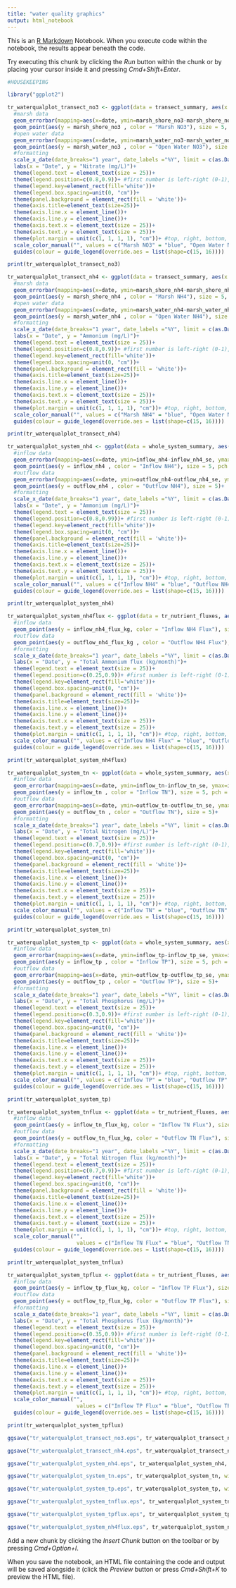 ```yaml
---
title: "water quality graphics"
output: html_notebook
---
```


This is an [R Markdown](http://rmarkdown.rstudio.com) Notebook. When you execute code within the notebook, the results appear beneath the code. 

Try executing this chunk by clicking the *Run* button within the chunk or by placing your cursor inside it and pressing *Cmd+Shift+Enter*. 

```r
#HOUSEKEEPING

library("ggplot2")

```

```r

tr_waterqualplot_transect_no3 <- ggplot(data = transect_summary, aes(x = date)) +
  #marsh data 
  geom_errorbar(mapping=aes(x=date, ymin=marsh_shore_no3-marsh_shore_no3_se, ymax=marsh_shore_no3+marsh_shore_no3_se), width=50, size=0.5, color="blue")+
  geom_point(aes(y = marsh_shore_no3 , color = "Marsh NO3"), size = 5, pch = 15)+
  #open water data
  geom_errorbar(mapping=aes(x=date, ymin=marsh_water_no3-marsh_water_no3_se, ymax=marsh_water_no3+marsh_water_no3_se), width=50, size=0.5, color="red")+
  geom_point(aes(y = marsh_water_no3 , color = "Open Water NO3"), size = 5)+
  #formatting
  scale_x_date(date_breaks="1 year", date_labels ="%Y", limit = c(as.Date("2010-12-30"), as.Date("2018-10-01")))+
  labs(x = "Date", y = "Nitrate (mg/L)")+ 
  theme(legend.text = element_text(size = 25))+
  theme(legend.position=c(0.8,0.9))+ #first number is left-right (0-1), second number is down-up (0-1)
  theme(legend.key=element_rect(fill='white'))+
  theme(legend.box.spacing=unit(0, "cm"))+
  theme(panel.background = element_rect(fill = 'white'))+
  theme(axis.title=element_text(size=25))+
  theme(axis.line.x = element_line())+
  theme(axis.line.y = element_line())+
  theme(axis.text.x = element_text(size = 25))+
  theme(axis.text.y = element_text(size = 25))+
  theme(plot.margin = unit(c(1, 1, 1, 1), "cm"))+ #top, right, bottom, left
  scale_color_manual("", values = c("Marsh NO3" = "blue", "Open Water NO3" = "red"))+
  guides(colour = guide_legend(override.aes = list(shape=c(15, 16))))

print(tr_waterqualplot_transect_no3)

```

```r

tr_waterqualplot_transect_nh4 <- ggplot(data = transect_summary, aes(x = date)) +
  #marsh data
  geom_errorbar(mapping=aes(x=date, ymin=marsh_shore_nh4-marsh_shore_nh4_se, ymax=marsh_shore_nh4+marsh_shore_nh4_se), width=50, size=0.5, color="blue")+
  geom_point(aes(y = marsh_shore_nh4 , color = "Marsh NH4"), size = 5, pch = 15)+
  #open water data
  geom_errorbar(mapping=aes(x=date, ymin=marsh_water_nh4-marsh_water_nh4_se, ymax=marsh_water_nh4+marsh_water_nh4_se), width=50, size=0.5, color="red")+
  geom_point(aes(y = marsh_water_nh4 , color = "Open Water NH4"), size = 5)+
  #formatting
  scale_x_date(date_breaks="1 year", date_labels ="%Y", limit = c(as.Date("2010-12-30"), as.Date("2018-10-01")))+
  labs(x = "Date", y = "Ammonium (mg/L)")+
  theme(legend.text = element_text(size = 25))+
  theme(legend.position=c(0.8,0.9))+ #first number is left-right (0-1), second number is down-up (0-1)
  theme(legend.key=element_rect(fill='white'))+
  theme(legend.box.spacing=unit(0, "cm"))+
  theme(panel.background = element_rect(fill = 'white'))+
  theme(axis.title=element_text(size=25))+
  theme(axis.line.x = element_line())+
  theme(axis.line.y = element_line())+
  theme(axis.text.x = element_text(size = 25))+
  theme(axis.text.y = element_text(size = 25))+
  theme(plot.margin = unit(c(1, 1, 1, 1), "cm"))+ #top, right, bottom, left
  scale_color_manual("", values = c("Marsh NH4" = "blue", "Open Water NH4" = "red"))+
  guides(colour = guide_legend(override.aes = list(shape=c(15, 16))))

print(tr_waterqualplot_transect_nh4)
```

```r

tr_waterqualplot_system_nh4 <- ggplot(data = whole_system_summary, aes(x = date)) +
  #inflow data
  geom_errorbar(mapping=aes(x=date, ymin=inflow_nh4-inflow_nh4_se, ymax=inflow_nh4+inflow_nh4_se), width=50, size=0.5, color="blue")+
  geom_point(aes(y = inflow_nh4 , color = "Inflow NH4"), size = 5, pch = 15)+
  #outflow data
  geom_errorbar(mapping=aes(x=date, ymin=outflow_nh4-outflow_nh4_se, ymax=outflow_nh4+outflow_nh4_se), width=50, size=0.5, color="red")+
  geom_point(aes(y = outflow_nh4 , color = "Outflow NH4"), size = 5)+
  #formatting
  scale_x_date(date_breaks="1 year", date_labels ="%Y", limit = c(as.Date("2010-12-30"), as.Date("2018-10-01")))+
  labs(x = "Date", y = "Ammonium (mg/L)")+
  theme(legend.text = element_text(size = 25))+
  theme(legend.position=c(0.8,0.99))+ #first number is left-right (0-1), second number is down-up (0-1)
  theme(legend.key=element_rect(fill='white'))+
  theme(legend.box.spacing=unit(0, "cm"))+
  theme(panel.background = element_rect(fill = 'white'))+
  theme(axis.title=element_text(size=25))+
  theme(axis.line.x = element_line())+
  theme(axis.line.y = element_line())+
  theme(axis.text.x = element_text(size = 25))+
  theme(axis.text.y = element_text(size = 25))+
  theme(plot.margin = unit(c(1, 1, 1, 1), "cm"))+ #top, right, bottom, left
  scale_color_manual("", values = c("Inflow NH4" = "blue", "Outflow NH4" = "red"))+
  guides(colour = guide_legend(override.aes = list(shape=c(15, 16))))

print(tr_waterqualplot_system_nh4)
```

```r

tr_waterqualplot_system_nh4flux <- ggplot(data = tr_nutrient_fluxes, aes(x = date)) +
  #inflow data
  geom_point(aes(y = inflow_nh4_flux_kg, color = "Inflow NH4 Flux"), size = 5, pch = 15)+
  #outflow data
  geom_point(aes(y = outflow_nh4_flux_kg , color = "Outflow NH4 Flux"), size = 5)+
  #formatting
  scale_x_date(date_breaks="1 year", date_labels ="%Y", limit = c(as.Date("2010-12-30"), as.Date("2018-10-01")))+
  labs(x = "Date", y = "Total Ammonium flux (kg/month)")+
  theme(legend.text = element_text(size = 25))+
  theme(legend.position=c(0.25,0.9))+ #first number is left-right (0-1), second number is down-up (0-1)
  theme(legend.key=element_rect(fill='white'))+
  theme(legend.box.spacing=unit(0, "cm"))+
  theme(panel.background = element_rect(fill = 'white'))+
  theme(axis.title=element_text(size=25))+
  theme(axis.line.x = element_line())+
  theme(axis.line.y = element_line())+
  theme(axis.text.x = element_text(size = 25))+
  theme(axis.text.y = element_text(size = 25))+
  theme(plot.margin = unit(c(1, 1, 1, 1), "cm"))+ #top, right, bottom, left
  scale_color_manual("", values = c("Inflow NH4 Flux" = "blue", "Outflow NH4 Flux" = "red"))+
  guides(colour = guide_legend(override.aes = list(shape=c(15, 16))))

print(tr_waterqualplot_system_nh4flux)
```

```r

tr_waterqualplot_system_tn <- ggplot(data = whole_system_summary, aes(x = date)) +
  #inflow data
  geom_errorbar(mapping=aes(x=date, ymin=inflow_tn-inflow_tn_se, ymax=inflow_tn+inflow_tn_se), width=50, size=0.5, color="blue")+
  geom_point(aes(y = inflow_tn , color = "Inflow TN"), size = 5, pch = 15)+
  #outflow data
  geom_errorbar(mapping=aes(x=date, ymin=outflow_tn-outflow_tn_se, ymax=outflow_tn+outflow_tn_se), width=50, size=0.5, color="red")+
  geom_point(aes(y = outflow_tn , color = "Outflow TN"), size = 5)+
  #formatting
  scale_x_date(date_breaks="1 year", date_labels ="%Y", limit = c(as.Date("2010-12-30"), as.Date("2018-10-01")))+
  labs(x = "Date", y = "Total Nitrogen (mg/L)")+
  theme(legend.text = element_text(size = 25))+
  theme(legend.position=c(0.7,0.9))+ #first number is left-right (0-1), second number is down-up (0-1)
  theme(legend.key=element_rect(fill='white'))+
  theme(legend.box.spacing=unit(0, "cm"))+
  theme(panel.background = element_rect(fill = 'white'))+
  theme(axis.title=element_text(size=25))+
  theme(axis.line.x = element_line())+
  theme(axis.line.y = element_line())+
  theme(axis.text.x = element_text(size = 25))+
  theme(axis.text.y = element_text(size = 25))+
  theme(plot.margin = unit(c(1, 1, 1, 1), "cm"))+ #top, right, bottom, left
  scale_color_manual("", values = c("Inflow TN" = "blue", "Outflow TN" = "red"))+
  guides(colour = guide_legend(override.aes = list(shape=c(15, 16))))

print(tr_waterqualplot_system_tn)
```

```r

tr_waterqualplot_system_tp <- ggplot(data = whole_system_summary, aes(x = date)) +
  #inflow data
  geom_errorbar(mapping=aes(x=date, ymin=inflow_tp-inflow_tp_se, ymax=inflow_tp+inflow_tp_se), width=50, size=0.5, color="blue")+
  geom_point(aes(y = inflow_tp , color = "Inflow TP"), size = 5, pch = 15)+
  #outflow data
  geom_errorbar(mapping=aes(x=date, ymin=outflow_tp-outflow_tp_se, ymax=outflow_tp+outflow_tp_se), width=50, size=0.5, color="red")+
  geom_point(aes(y = outflow_tp , color = "Outflow TP"), size = 5)+
  #formatting
  scale_x_date(date_breaks="1 year", date_labels ="%Y", limit = c(as.Date("2010-12-30"), as.Date("2018-10-01")))+
  labs(x = "Date", y = "Total Phosphorus (mg/L)")+
  theme(legend.text = element_text(size = 25))+
  theme(legend.position=c(0.3,0.9))+ #first number is left-right (0-1), second number is down-up (0-1)
  theme(legend.key=element_rect(fill='white'))+
  theme(legend.box.spacing=unit(0, "cm"))+
  theme(panel.background = element_rect(fill = 'white'))+
  theme(axis.title=element_text(size=25))+
  theme(axis.line.x = element_line())+
  theme(axis.line.y = element_line())+
  theme(axis.text.x = element_text(size = 25))+
  theme(axis.text.y = element_text(size = 25))+
  theme(plot.margin = unit(c(1, 1, 1, 1), "cm"))+ #top, right, bottom, left
  scale_color_manual("", values = c("Inflow TP" = "blue", "Outflow TP" = "red"))+
  guides(colour = guide_legend(override.aes = list(shape=c(15, 16))))

print(tr_waterqualplot_system_tp)
```


```r

tr_waterqualplot_system_tnflux <- ggplot(data = tr_nutrient_fluxes, aes(x = date)) +
  #inflow data
  geom_point(aes(y = inflow_tn_flux_kg, color = "Inflow TN Flux"), size = 5, pch = 15)+
  #outflow data
  geom_point(aes(y = outflow_tn_flux_kg, color = "Outflow TN Flux"), size = 5)+
  #formatting
  scale_x_date(date_breaks="1 year", date_labels ="%Y", limit = c(as.Date("2010-12-30"), as.Date("2018-10-01")))+
  labs(x = "Date", y = "Total Nitrogen flux (kg/month)")+
  theme(legend.text = element_text(size = 25))+
  theme(legend.position=c(0.7,0.9))+ #first number is left-right (0-1), second number is down-up (0-1)
  theme(legend.key=element_rect(fill='white'))+
  theme(legend.box.spacing=unit(0, "cm"))+
  theme(panel.background = element_rect(fill = 'white'))+
  theme(axis.title=element_text(size=25))+
  theme(axis.line.x = element_line())+
  theme(axis.line.y = element_line())+
  theme(axis.text.x = element_text(size = 25))+
  theme(axis.text.y = element_text(size = 25))+
  theme(plot.margin = unit(c(1, 1, 1, 1), "cm"))+ #top, right, bottom, left
  scale_color_manual("", 
                      values = c("Inflow TN Flux" = "blue", "Outflow TN Flux" = "red"))+
  guides(colour = guide_legend(override.aes = list(shape=c(15, 16))))

print(tr_waterqualplot_system_tnflux)
```

```r

tr_waterqualplot_system_tpflux <- ggplot(data = tr_nutrient_fluxes, aes(x = date)) +
  #inflow data
  geom_point(aes(y = inflow_tp_flux_kg, color = "Inflow TP Flux"), size = 5, pch = 15)+
  #outflow data
  geom_point(aes(y = outflow_tp_flux_kg, color = "Outflow TP Flux"), size = 5)+
  #formatting
  scale_x_date(date_breaks="1 year", date_labels ="%Y", limit = c(as.Date("2010-12-30"), as.Date("2018-10-01")))+
  labs(x = "Date", y = "Total Phosphorus flux (kg/month)")+
  theme(legend.text = element_text(size = 25))+
  theme(legend.position=c(0.35,0.9))+ #first number is left-right (0-1), second number is down-up (0-1)
  theme(legend.key=element_rect(fill='white'))+
  theme(legend.box.spacing=unit(0, "cm"))+
  theme(panel.background = element_rect(fill = 'white'))+
  theme(axis.title=element_text(size=25))+
  theme(axis.line.x = element_line())+
  theme(axis.line.y = element_line())+
  theme(axis.text.x = element_text(size = 25))+
  theme(axis.text.y = element_text(size = 25))+
  theme(plot.margin = unit(c(1, 1, 1, 1), "cm"))+ #top, right, bottom, left
  scale_color_manual("", 
                      values = c("Inflow TP Flux" = "blue", "Outflow TP Flux" = "red"))+
  guides(colour = guide_legend(override.aes = list(shape=c(15, 16))))

print(tr_waterqualplot_system_tpflux)
```

```r

ggsave("tr_waterqualplot_transect_no3.eps", tr_waterqualplot_transect_no3, width = 12, path = '/Volumes/GoogleDrive/My Drive/weel/tres rios/datasets/tr-water-quality/graphics')

ggsave("tr_waterqualplot_transect_nh4.eps", tr_waterqualplot_transect_nh4, width = 12, path = '/Volumes/GoogleDrive/My Drive/weel/tres rios/datasets/tr-water-quality/graphics')

ggsave("tr_waterqualplot_system_nh4.eps", tr_waterqualplot_system_nh4, width = 12, path = '/Volumes/GoogleDrive/My Drive/weel/tres rios/datasets/tr-water-quality/graphics')

ggsave("tr_waterqualplot_system_tn.eps", tr_waterqualplot_system_tn, width = 12, path = '/Volumes/GoogleDrive/My Drive/weel/tres rios/datasets/tr-water-quality/graphics')

ggsave("tr_waterqualplot_system_tp.eps", tr_waterqualplot_system_tp, width = 12, path = '/Volumes/GoogleDrive/My Drive/weel/tres rios/datasets/tr-water-quality/graphics')

ggsave("tr_waterqualplot_system_tnflux.eps", tr_waterqualplot_system_tnflux, width = 12, path = '/Volumes/GoogleDrive/My Drive/weel/tres rios/datasets/tr-water-quality/graphics')

ggsave("tr_waterqualplot_system_tpflux.eps", tr_waterqualplot_system_tpflux, width = 12, path = '/Volumes/GoogleDrive/My Drive/weel/tres rios/datasets/tr-water-quality/graphics')

ggsave("tr_waterqualplot_system_nh4flux.eps", tr_waterqualplot_system_nh4flux, width = 12, path = '/Volumes/GoogleDrive/My Drive/weel/tres rios/datasets/tr-water-quality/graphics')


```


Add a new chunk by clicking the *Insert Chunk* button on the toolbar or by pressing *Cmd+Option+I*.

When you save the notebook, an HTML file containing the code and output will be saved alongside it (click the *Preview* button or press *Cmd+Shift+K* to preview the HTML file).
